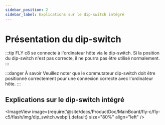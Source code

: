 ```yaml
---
sidebar_position: 2
sidebar_label: Explications sur le dip-switch intégré
---
```





# Présentation du dip-switch

:::tip
FLY c8 se connecte à l'ordinateur hôte via le dip-switch. Si la position du dip-switch n'est pas correcte, il ne pourra pas être utilisé normalement.
:::

:::danger À savoir
Veuillez noter que le commutateur dip-switch doit être positionné correctement pour une connexion correcte avec l'ordinateur hôte.
:::

## Explications sur le dip-switch intégré
<ImageView image={require('@site/docs/ProductDoc/MainBoard/fly-c/fly-c5/flash/img/dip_switch.webp').default} size="80%" align="left" />
